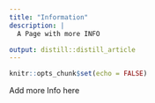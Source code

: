 ```yaml
---
title: "Information"
description: |
  A Page with more INFO

output: distill::distill_article
---
```


```r
knitr::opts_chunk$set(echo = FALSE)
```

Add more Info here


